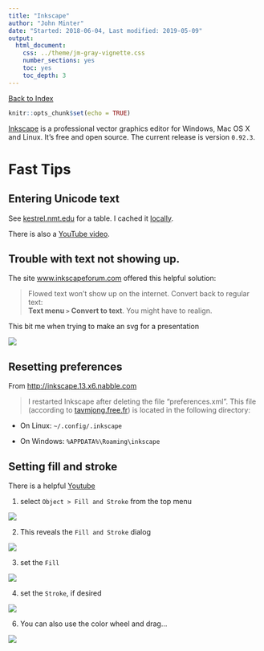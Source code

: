```yaml
---
title: "Inkscape"
author: "John Minter"
date: "Started: 2018-06-04, Last modified: 2019-05-09"
output:
  html_document:
    css: ../theme/jm-gray-vignette.css
    number_sections: yes
    toc: yes
    toc_depth: 3
---
```

[Back to Index](../README.html)

```r
knitr::opts_chunk$set(echo = TRUE)
```

[Inkscape](https://inkscape.org/en/) is a professional vector graphics
editor for Windows, Mac OS X and Linux. It's free and open source.
The current release is version `0.92.3`.

# Fast Tips

## Entering Unicode text

See [kestrel.nmt.edu](http://kestrel.nmt.edu/~raymond/software/howtos/greekscape.xhtml) for a table.  I cached it [locally](img/greekscape.pdf).

There is also a [YouTube video](https://www.youtube.com/watch?v=8p7iSGHM568).

## Trouble with text not showing up.

The site
[www.inkscapeforum.com](http://www.inkscapeforum.com/viewtopic.php?t=25142)
offered this helpful solution:

> Flowed text won't show up on the internet. Convert back to regular text:    
> **Text menu `>` Convert to text**. You might have to realign.

This bit me when trying to make an svg for a presentation

![](./img/convert-text.png)

## Resetting preferences

From
[http://inkscape.13.x6.nabble.com](http://inkscape.13.x6.nabble.com/Reset-all-Inkscape-settings-td2884795.html)

> I restarted Inkscape after deleting the file "preferences.xml".
This file (according to
[tavmjong.free.fr](http://tavmjong.free.fr/INKSCAPE/MANUAL/html/Customize-Files.html)) is located
in the following directory:

- On Linux:   `~/.config/.inkscape`    

- On Windows: `%APPDATA%\Roaming\inkscape`    

## Setting fill and stroke

There is a helpful [Youtube](https://www.youtube.com/watch?v=o9fBSIwVvGs)

1. select `Object > Fill and Stroke` from the top menu

![](./img/object-fill-and-stroke.png)


2. This reveals the `Fill and Stroke` dialog

![](./img/fill-and-stroke-pane.png)

3. set the `Fill`

![](./img/set-fill.png)

4. set the `Stroke`, if desired

![](./img/set-stroke.png)

6. You can also use the color wheel and drag...

![](./img/set-stroke-wheel.png)


